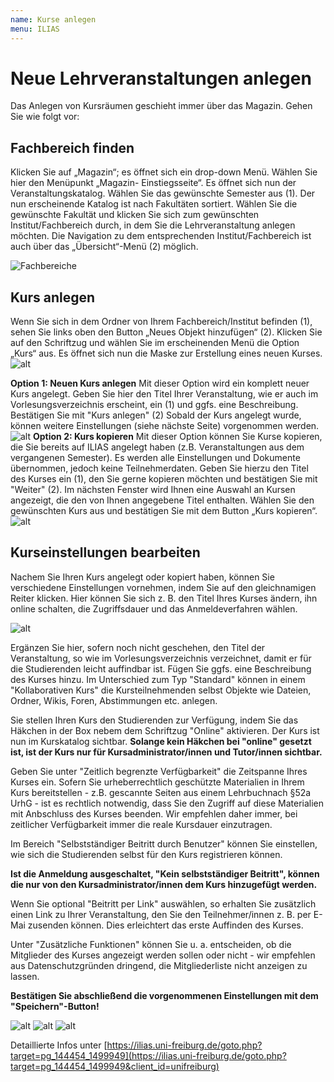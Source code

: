 ---
name: Kurse anlegen
menu: ILIAS
---

# Neue Lehrveranstaltungen anlegen
Das Anlegen von Kursräumen geschieht immer über das Magazin. Gehen Sie wie folgt vor:
 
## Fachbereich finden
Klicken Sie auf „Magazin“; es öffnet sich ein drop-down Menü. Wählen Sie hier den Menüpunkt „Magazin- Einstiegsseite“.
Es öffnet sich nun der Veranstaltungskatalog. Wählen Sie das gewünschte Semester aus (1). Der nun erscheinende Katalog ist nach Fakultäten sortiert. Wählen Sie die gewünschte Fakultät und klicken Sie sich zum gewünschten Institut/Fachbereich durch, in dem Sie die Lehrveranstaltung anlegen möchten. Die Navigation zu dem entsprechenden Institut/Fachbereich ist auch über das „Übersicht“-Menü (2) möglich.

![Fachbereiche](https://ilias.uni-freiburg.de/data/unifreiburg/mobs/mm_571/Lernkatalog_Auswahl1.jpg)

## Kurs anlegen
Wenn Sie sich in dem Ordner von Ihrem Fachbereich/Institut befinden (1), sehen Sie links oben den Button „Neues Objekt hinzufügen“ (2). Klicken Sie auf den Schriftzug und wählen Sie im erscheinenden Menü die Option „Kurs“ aus. Es öffnet sich nun die Maske zur Erstellung eines neuen Kurses.
![alt](https://ilias.uni-freiburg.de/data/unifreiburg/mobs/mm_574/Neues_objekt_kurs.jpg)

**Option 1: Neuen Kurs anlegen**
Mit dieser Option wird ein komplett neuer Kurs angelegt. Geben Sie hier den Titel Ihrer Veranstaltung, wie er auch im Vorlesungsverzeichnis erscheint, ein (1) und ggfs. eine Beschreibung. Bestätigen Sie mit "Kurs anlegen" (2) Sobald der Kurs angelegt wurde, können weitere Einstellungen (siehe nächste Seite) vorgenommen werden.
![alt](https://ilias.uni-freiburg.de/data/unifreiburg/mobs/mm_578/Neuen_Kurs_anlegen.jpg)
**Option 2: Kurs kopieren**
Mit dieser Option können Sie Kurse kopieren, die Sie bereits auf ILIAS angelegt haben (z.B. Veranstaltungen aus dem vergangenen Semester). Es werden alle Einstellungen und Dokumente übernommen, jedoch keine Teilnehmerdaten. Geben Sie hierzu den Titel des Kurses ein (1), den Sie gerne kopieren möchten und bestätigen Sie mit "Weiter" (2). Im nächsten Fenster wird Ihnen eine Auswahl an Kursen angezeigt, die den von Ihnen angegebene Titel enthalten. Wählen Sie den gewünschten Kurs aus und bestätigen Sie mit dem Button „Kurs kopieren“.
![alt](https://ilias.uni-freiburg.de/data/unifreiburg/mobs/mm_580/Kurs_kopieren.jpg)

## Kurseinstellungen bearbeiten
Nachem Sie Ihren Kurs angelegt oder kopiert haben, können Sie verschiedene Einstellungen vornehmen, indem Sie auf den gleichnamigen Reiter klicken. Hier können Sie sich z. B. den Titel Ihres Kurses ändern, ihn online schalten, die Zugriffsdauer und das Anmeldeverfahren wählen.

![alt](https://ilias.uni-freiburg.de/data/unifreiburg/mobs/mm_585/Einstellungen.jpg)

Ergänzen Sie hier, sofern noch nicht geschehen, den Titel der Veranstaltung, so wie im Vorlesungsverzeichnis verzeichnet, damit er für die Studierenden leicht auffindbar ist. Fügen Sie ggfs. eine Beschreibung des Kurses hinzu. Im Unterschied zum Typ "Standard" können in einem "Kollaborativen Kurs" die Kursteilnehmenden selbst Objekte wie Dateien, Ordner, Wikis, Foren, Abstimmungen etc. anlegen.

Sie stellen Ihren Kurs den Studierenden zur Verfügung, indem Sie das Häkchen in der Box nebem dem Schriftzug "Online" aktivieren. Der Kurs ist nun im Kurskatalog sichtbar.
**Solange kein Häkchen bei "online" gesetzt ist, ist der Kurs nur für Kursadministrator/innen und Tutor/innen sichtbar.**
 
Geben Sie unter "Zeitlich begrenzte Verfügbarkeit" die Zeitspanne Ihres Kurses ein.
Sofern Sie urheberrechtlich geschützte Materialien in Ihrem Kurs bereitstellen - z.B. gescannte Seiten aus einem Lehrbuchnach §52a UrhG - ist es rechtlich notwendig, dass Sie den Zugriff auf diese Materialien mit Anbschluss des Kurses beenden. Wir empfehlen daher immer, bei zeitlicher Verfügbarkeit immer die reale Kursdauer einzutragen.
 
Im Bereich "Selbstständiger Beitritt durch Benutzer" können Sie einstellen, wie sich die Studierenden selbst für den Kurs registrieren können.

**Ist die Anmeldung ausgeschaltet, "Kein selbstständiger Beitritt", können die nur von den Kursadministrator/innen dem Kurs hinzugefügt werden.**

Wenn Sie optional "Beitritt per Link" auswählen, so erhalten Sie zusätzlich einen Link zu Ihrer Veranstaltung, den Sie den Teilnehmer/innen z. B. per E-Mai zusenden können. Dies erleichtert das erste Auffinden des Kurses.
 
Unter "Zusätzliche Funktionen" können Sie u. a. entscheiden, ob die Mitglieder des Kurses angezeigt werden sollen oder nicht - wir empfehlen aus Datenschutzgründen dringend, die Mitgliederliste nicht anzeigen zu lassen.

**Bestätigen Sie abschließend die vorgenommenen Einstellungen mit dem "Speichern"-Button!**

![alt](https://ilias.uni-freiburg.de/data/unifreiburg/mobs/mm_283930/Kurseinstellungen_1.jpg)
![alt](https://ilias.uni-freiburg.de/data/unifreiburg/mobs/mm_283931/Kurseinstellungen_2.jpg)
![alt](https://ilias.uni-freiburg.de/data/unifreiburg/mobs/mm_283932/Kurseinstellungen_3.jpg)


Detaillierte Infos unter [https://ilias.uni-freiburg.de/goto.php?target=pg_144454_1499949](https://ilias.uni-freiburg.de/goto.php?target=pg_144454_1499949&client_id=unifreiburg)